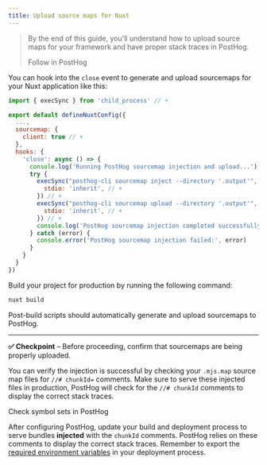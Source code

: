 ```yaml
---
title: Upload source maps for Nuxt
---
```



> By the end of this guide, you'll understand how to upload source maps for your framework and have proper stack traces in PostHog.
>
> <CallToAction type="primary" to="https://us.posthog.com/onboarding/error_tracking?step=source_maps">
>    Follow in PostHog
> </CallToAction>


<Steps>
<Step title="Installing the PostHog CLI" subtitle="Your goal in this step: Install the PostHog CLI tool." badge="required">
<CLIDownload />
</Step>
<Step title="Authenticating the PostHog CLI" subtitle="Your goal in this step: Authenticate the PostHog CLI tool." badge="required">
<CLIAuthenticate />
</Step>
<Step title="Generate sourcemaps during build" subtitle="Your goal in this step: Configure your build process to generate and upload sourcemaps." badge="required">

You can hook into the `close` event to generate and upload sourcemaps for your Nuxt application like this:

```js file=nuxt.config.js
import { execSync } from 'child_process' // +

export default defineNuxtConfig({
  ...,
  sourcemap: {
    client: true // +
  },
  hooks: {
    'close': async () => {
      console.log('Running PostHog sourcemap injection and upload...')
      try {
        execSync("posthog-cli sourcemap inject --directory '.output'", { // +
          stdio: 'inherit', // +
        }) // +
        execSync("posthog-cli sourcemap upload --directory '.output'", { // +
          stdio: 'inherit', // +
        }) // + 
        console.log('PostHog sourcemap injection completed successfully') 
      } catch (error) {
        console.error('PostHog sourcemap injection failed:', error)
      }
    }
  }
})
```

</Step>
<Step title="Build your project for production" subtitle="Your goal in this step: Build your project for production and test the sourcemaps." badge="required">

Build your project for production by running the following command:
```bash
nuxt build
```

Post-build scripts should automatically generate and upload sourcemaps to PostHog.

--- 

**✅ Checkpoint** – Before proceeding, confirm that sourcemaps are being properly uploaded.

You can verify the injection is successful by checking your `.mjs.map` source map files for `//# chunkId=` comments. Make sure to serve these injected files in production, PostHog will check for the `//# chunkId` comments to display the correct stack traces.

<div className="mt-4 mb-2">
<CallToAction type="primary" to="https://us.posthog.com/settings/project-error-tracking#error-tracking-symbol-sets">
    Check symbol sets in PostHog
</CallToAction>
</div>

</Step>
<Step title="Next steps" >

After configuring PostHog, update your build and deployment process to serve bundles **injected** with the `chunkId` comments. PostHog relies on these comments to display the correct stack traces. Remember to export the [required environment variables](#authenticating-the-posthog-cli) in your deployment process.

</Step>
</Steps>

